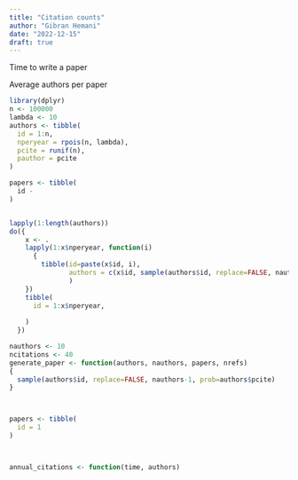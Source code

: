 ```yaml
---
title: "Citation counts"
author: "Gibran Hemani"
date: "2022-12-15"
draft: true
---
```


Time to write a paper

Average authors per paper

```r
library(dplyr)
n <- 100000
lambda <- 10
authors <- tibble(
  id = 1:n,
  nperyear = rpois(n, lambda),
  pcite = runif(n),
  pauthor = pcite
)

papers <- tibble(
  id - 
)


lapply(1:length(authors))
do({
    x <- .
    lapply(1:x$nperyear, function(i)
      {
        tibble(id=paste(x$id, i),
               authors = c(x$id, sample(authors$id, replace=FALSE, nauthors-1, prob=authors$pcite)),
               )
    })
    tibble(
      id = 1:x$nperyear,
      
    )
  })

nauthors <- 10
ncitations <- 40
generate_paper <- function(authors, nauthors, papers, nrefs)
{
  sample(authors$id, replace=FALSE, nauthors-1, prob=authors$pcite)
}



papers <- tibble(
  id = 1
)



annual_citations <- function(time, authors)

```
